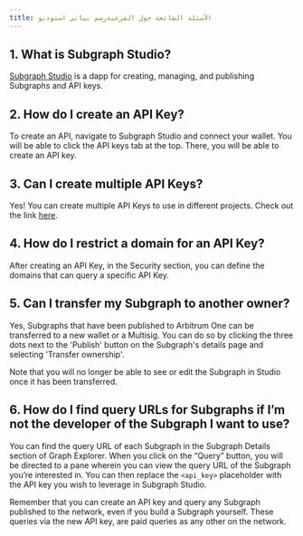 ```yaml
---
title: الأسئلة الشائعة حول الفرعيةرسم بياني استوديو
---
```


## 1. What is Subgraph Studio?

[Subgraph Studio](https://thegraph.com/studio/) is a dapp for creating, managing, and publishing Subgraphs and API keys.

## 2. How do I create an API Key?

To create an API, navigate to Subgraph Studio and connect your wallet. You will be able to click the API keys tab at the top. There, you will be able to create an API key.

## 3. Can I create multiple API Keys?

Yes! You can create multiple API Keys to use in different projects. Check out the link [here](https://thegraph.com/studio/apikeys/).

## 4. How do I restrict a domain for an API Key?

After creating an API Key, in the Security section, you can define the domains that can query a specific API Key.

## 5. Can I transfer my Subgraph to another owner?

Yes, Subgraphs that have been published to Arbitrum One can be transferred to a new wallet or a Multisig. You can do so by clicking the three dots next to the 'Publish' button on the Subgraph's details page and selecting 'Transfer ownership'.

Note that you will no longer be able to see or edit the Subgraph in Studio once it has been transferred.

## 6. How do I find query URLs for Subgraphs if I’m not the developer of the Subgraph I want to use?

You can find the query URL of each Subgraph in the Subgraph Details section of Graph Explorer. When you click on the “Query” button, you will be directed to a pane wherein you can view the query URL of the Subgraph you’re interested in. You can then replace the `<api_key>` placeholder with the API key you wish to leverage in Subgraph Studio.

Remember that you can create an API key and query any Subgraph published to the network, even if you build a Subgraph yourself. These queries via the new API key, are paid queries as any other on the network.
